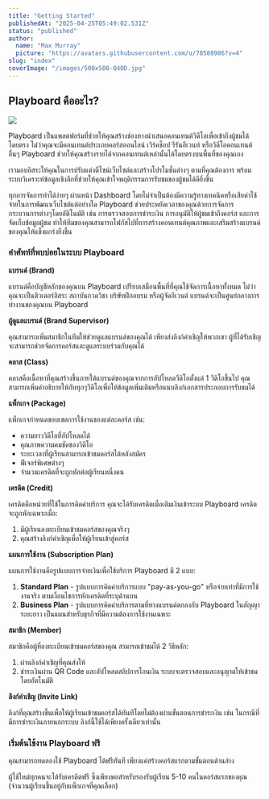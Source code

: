 ```yaml
---
title: "Getting Started"
publishedAt: "2025-04-25T05:49:02.531Z"
status: "published"
author:
  name: "Max Murray"
  picture: "https://avatars.githubusercontent.com/u/78588986?v=4"
slug: "index"
coverImage: "/images/500x500-Q4OD.jpg"
---
```


## Playboard คืออะไร?

![](https://e7p0x58tti.ufs.sh/f/e8c9e462-cd15-4db1-9398-e4a1d1b3477c-ja6c04.com_small-memory_3840x2160.jpg)

Playboard เป็นแพลตฟอร์มที่ช่วยให้คุณสร้างช่องทางนำเสนอคอนเทนต์วิดีโอเพื่อเข้าถึงผู้ชมได้โดยตรง ไม่ว่าคุณจะมีคอนเทนต์ประเภทคอร์สออนไลน์ เวิร์คช็อป รีรันอีเวนท์ หรือวิดีโอคอนเทนต์อื่นๆ Playboard ช่วยให้คุณสร้างรายได้จากคอนเทนต์เหล่านั้นได้โดยตรงบนพื้นที่ของคุณเอง

เรามอบอิสระให้คุณในการปรับแต่งดีไซน์เว็บไซต์และสร้างโปรโมชั่นต่างๆ ตามที่คุณต้องการ พร้อมระบบวิเคราะห์ข้อมูลเชิงลึกที่ช่วยให้คุณเข้าใจพฤติกรรมการรับชมของผู้ชมได้ดียิ่งขึ้น

ทุกการจัดการทำได้ง่ายๆ ผ่านหน้า Dashboard โดยไม่จำเป็นต้องมีความรู้ทางเทคนิคหรือเสียค่าใช้จ่ายในการพัฒนาเว็บไซต์แต่อย่างใด Playboard ช่วยประหยัดเวลาของคุณด้วยการจัดการกระบวนการต่างๆโดยอัติโนมัติ เช่น การตรวจสอบการชำระเงิน การอนุมัติให้ผู้ชมเข้าถึงคอร์ส และการจัดเก็บข้อมูลผู้ชม ทำให้ทีมของคุณสามารถโฟกัสไปที่การสร้างคอนเทนต์คุณภาพและเสริมสร้างแบรนด์ของคุณให้แข็งแกร่งยิ่งขึ้น

### คำศัพท์ที่พบบ่อยในระบบ Playboard

**แบรนด์ (Brand)**

แบรนด์คือบัญชีหลักของคุณบน Playboard เปรียบเสมือนพื้นที่ที่คุณใช้จัดการเนื้อหาทั้งหมด ไม่ว่าคุณจะเป็นติวเตอร์อิสระ สถาบันกวดวิชา บริษัทฝึกอบรม หรือผู้จัดอีเวนต์ แบรนด์จะเป็นศูนย์กลางการทำงานของคุณบน Playboard

**ผู้ดูแลแบรนด์ (Brand Supervisor)**

คุณสามารถเพิ่มสมาชิกในทีมให้ช่วยดูแลแบรนด์ของคุณได้ เพียงส่งลิงก์คำเชิญให้พวกเขา ผู้ที่ได้รับเชิญจะสามารถช่วยจัดการคอร์สและดูแลระบบร่วมกับคุณได้

**คลาส (Class)**

คลาสคือเนื้อหาที่คุณสร้างขึ้นภายใต้แบรนด์ของคุณจากการอัปโหลดวีดิโอตั้งแต่ 1 วีดิโอขึ้นไป คุณสามารถเพิ่มคำอธิบายให้กับทุกๆวีดิโอเพื่อให้ข้อมูลเพิ่มเติมหรือแนบลิงก์เอกสารประกอบการรับชมได้

**แพ็กเกจ (Package)**

แพ็กเกจกำหนดขอบเขตการใช้งานของแต่ละคอร์ส เช่น:

- ความยาววิดีโอที่อัปโหลดได้
- คุณภาพความคมชัดของวิดีโอ
- ระยะเวลาที่ผู้เรียนสามารถเข้าชมคอร์สได้หลังสมัคร
- ฟีเจอร์พิเศษต่างๆ
- จำนวนเครดิตที่จะถูกหักต่อผู้เรียนหนึ่งคน

**เครดิต (Credit)**

เครดิตคือหน่วยที่ใช้ในการคิดค่าบริการ คุณจะได้รับเครดิตเมื่อเติมเงินเข้าระบบ Playboard เครดิตจะถูกหักเฉพาะเมื่อ:

1. มีผู้เรียนลงทะเบียนเข้าชมคอร์สของคุณจริงๆ
2. คุณสร้างลิงก์คำเชิญเพื่อให้ผู้เรียนเข้าสู่คอร์ส

**แผนการใช้งาน (Subscription Plan)**

แผนการใช้งานคือรูปแบบการจ่ายเงินเพื่อใช้บริการ Playboard มี 2 แบบ:

1. **Standard Plan** - รูปแบบการคิดค่าบริการแบบ "pay-as-you-go" หรือจ่ายเท่าที่มีการใช้งานจริง ตามเงื่อนไขการหักเครดิตที่ระบุด้านบน
2. **Business Plan** - รูปแบบการคิดค่าบริการตามที่ทางแบรนด์ตกลงกับ Playboard ในสัญญาระยะยาว เป็นแผนสำหรับธุรกิจที่มีความต้องการใช้งานเฉพาะ

**สมาชิก (Member)**

สมาชิกคือผู้ที่ลงทะเบียนเข้าชมคอร์สของคุณ สามารถเข้าชมได้ 2 วิธีหลัก:

1. ผ่านลิงก์คำเชิญที่คุณส่งให้
2. ชำระเงินผ่าน QR Code และอัปโหลดสลิปการโอนเงิน ระบบจะตรวจสอบและอนุญาตให้เข้าชมโดยอัตโนมัติ

**ลิงก์คำเชิญ (Invite Link)**

ลิงก์ที่คุณสร้างขึ้นเพื่อให้ผู้เรียนเข้าชมคอร์สได้ทันทีโดยไม่ต้องผ่านขั้นตอนการชำระเงิน เช่น ในกรณีที่มีการชำระเงินภายนอกระบบ ลิงก์นี้ใช้ได้เพียงครั้งเดียวเท่านั้น

### เริ่มต้นใช้งาน Playboard ฟรี

คุณสามารถทดลองใช้ Playboard ได้ฟรีทันที เพียงแค่สร้างคอร์สแรกตามขั้นตอนด้านล่าง

ผู้ใช้ใหม่ทุกคนจะได้รับเครดิตฟรี ซึ่งเพียงพอสำหรับรองรับผู้เรียน 5-10 คนในคอร์สแรกของคุณ (จำนวนผู้เรียนขึ้นอยู่กับแพ็กเกจที่คุณเลือก)